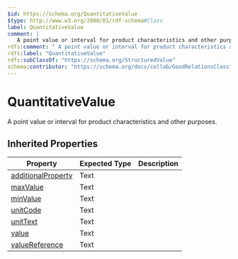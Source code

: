 ```yaml
---
$id: https://schema.org/QuantitativeValue
$type: http://www.w3.org/2000/01/rdf-schema#Class
label: QuantitativeValue
comment: |
   A point value or interval for product characteristics and other purposes.
rdfs:comment: " A point value or interval for product characteristics and other purposes."
rdfs:label: "QuantitativeValue"
rdfs:subClassOf: "https://schema.org/StructuredValue"
schema:contributor: "https://schema.org/docs/collab/GoodRelationsClass"
---
```


# QuantitativeValue

 A point value or interval for product characteristics and other purposes.

## Inherited Properties

| Property | Expected Type | Description |
| --- | --- | --- |
| [additionalProperty](https://schema.org/additionalProperty) | Text |  |
| [maxValue](https://schema.org/maxValue) | Text |  |
| [minValue](https://schema.org/minValue) | Text |  |
| [unitCode](https://schema.org/unitCode) | Text |  |
| [unitText](https://schema.org/unitText) | Text |  |
| [value](https://schema.org/value) | Text |  |
| [valueReference](https://schema.org/valueReference) | Text |  |
